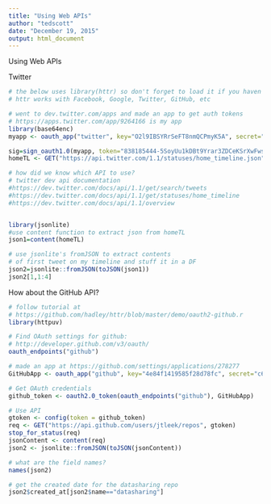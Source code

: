 ```yaml
---
title: "Using Web APIs"
author: "tedscott"
date: "December 19, 2015"
output: html_document
---
```


Using Web APIs

Twitter

```r
# the below uses library(httr) so don't forget to load it if you haven't
# httr works with Facebook, Google, Twitter, GitHub, etc

# went to dev.twitter.com/apps and made an app to get auth tokens
# https://apps.twitter.com/app/9264166 is my app
library(base64enc)
myapp <- oauth_app("twitter", key="O2l9IBSYRrSeFT8nmQCPmyK5A", secret="NxfCFSsR9qipcy1wJnaTjtaLwiYw3qS8zxu6qQUZDhTOMObiKD")

sig=sign_oauth1.0(myapp, token="838185444-5SoyUu1kDBt9Yrar3ZDCeKSrXwFws6pcyLUFf4Sv", token_secret="ex0AJDP6kilqVSrJJd6tQ65zDa15byct0LczphVt6rE7d")
homeTL <- GET("https://api.twitter.com/1.1/statuses/home_timeline.json", sig)

# how did we know which API to use?
# twitter dev api documentation
#https://dev.twitter.com/docs/api/1.1/get/search/tweets
#https://dev.twitter.com/docs/api/1.1/get/statuses/home_timeline
#https://dev.twitter.com/docs/api/1.1/overview


library(jsonlite)
#use content function to extract json from homeTL
json1=content(homeTL)

# use jsonlite's fromJSON to extract contents
# of first tweet on my timeline and stuff it in a DF
json2=jsonlite::fromJSON(toJSON(json1))
json2[1,1:4]
```

How about the GitHub API?

```r
# follow tutorial at 
# https://github.com/hadley/httr/blob/master/demo/oauth2-github.r
library(httpuv)

# Find OAuth settings for github:
# http://developer.github.com/v3/oauth/
oauth_endpoints("github")

# made an app at https://github.com/settings/applications/278277
GitHubApp <- oauth_app("github", key="4e84f1419585f28d78fc", secret="c6f333279e9396da3a055a51edec694c3847a76c")

# Get OAuth credentials
github_token <- oauth2.0_token(oauth_endpoints("github"), GitHubApp)

# Use API
gtoken <- config(token = github_token)
req <- GET("https://api.github.com/users/jtleek/repos", gtoken)
stop_for_status(req)
jsonContent <- content(req)
json2 <- jsonlite::fromJSON(toJSON(jsonContent))

# what are the field names?
names(json2)

# get the created date for the datasharing repo
json2$created_at[json2$name=="datasharing"]

```

